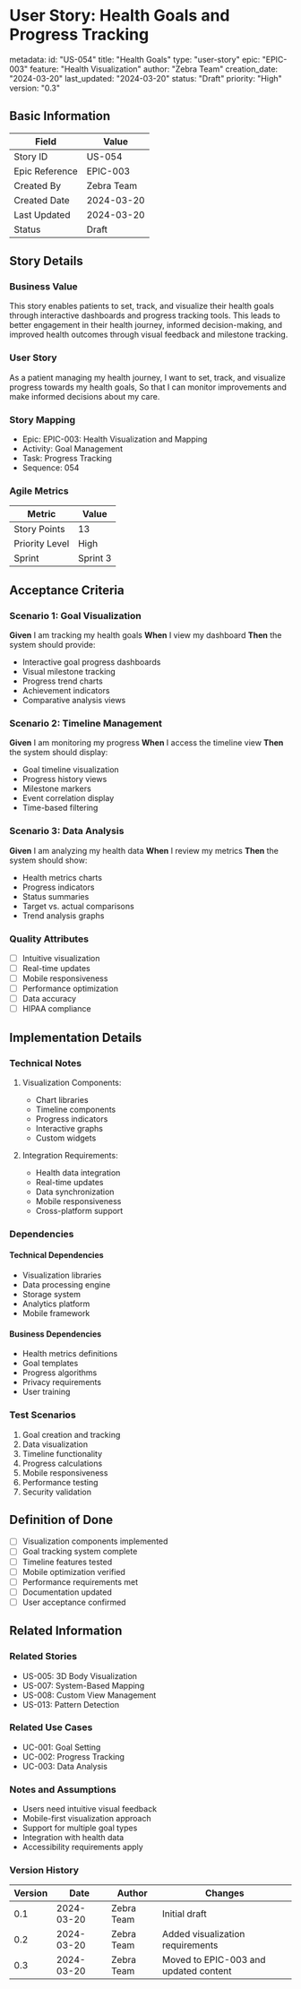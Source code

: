 # User Story: Health Goals and Progress Tracking

metadata:
  id: "US-054"
  title: "Health Goals"
  type: "user-story"
  epic: "EPIC-003"
  feature: "Health Visualization"
  author: "Zebra Team"
  creation_date: "2024-03-20"
  last_updated: "2024-03-20"
  status: "Draft"
  priority: "High"
  version: "0.3"

## Basic Information
| Field | Value |
|-------|-------|
| Story ID | US-054 |
| Epic Reference | EPIC-003 |
| Created By | Zebra Team |
| Created Date | 2024-03-20 |
| Last Updated | 2024-03-20 |
| Status | Draft |

## Story Details
### Business Value
This story enables patients to set, track, and visualize their health goals through interactive dashboards and progress tracking tools. This leads to better engagement in their health journey, informed decision-making, and improved health outcomes through visual feedback and milestone tracking.

### User Story
As a patient managing my health journey,
I want to set, track, and visualize progress towards my health goals,
So that I can monitor improvements and make informed decisions about my care.

### Story Mapping
- Epic: EPIC-003: Health Visualization and Mapping
- Activity: Goal Management
- Task: Progress Tracking
- Sequence: 054

### Agile Metrics
| Metric | Value |
|--------|-------|
| Story Points | 13 |
| Priority Level | High |
| Sprint | Sprint 3 |

## Acceptance Criteria
### Scenario 1: Goal Visualization
**Given** I am tracking my health goals
**When** I view my dashboard
**Then** the system should provide:
- Interactive goal progress dashboards
- Visual milestone tracking
- Progress trend charts
- Achievement indicators
- Comparative analysis views

### Scenario 2: Timeline Management
**Given** I am monitoring my progress
**When** I access the timeline view
**Then** the system should display:
- Goal timeline visualization
- Progress history views
- Milestone markers
- Event correlation display
- Time-based filtering

### Scenario 3: Data Analysis
**Given** I am analyzing my health data
**When** I review my metrics
**Then** the system should show:
- Health metrics charts
- Progress indicators
- Status summaries
- Target vs. actual comparisons
- Trend analysis graphs

### Quality Attributes
- [ ] Intuitive visualization
- [ ] Real-time updates
- [ ] Mobile responsiveness
- [ ] Performance optimization
- [ ] Data accuracy
- [ ] HIPAA compliance

## Implementation Details
### Technical Notes
1. Visualization Components:
   - Chart libraries
   - Timeline components
   - Progress indicators
   - Interactive graphs
   - Custom widgets

2. Integration Requirements:
   - Health data integration
   - Real-time updates
   - Data synchronization
   - Mobile responsiveness
   - Cross-platform support

### Dependencies
#### Technical Dependencies
- Visualization libraries
- Data processing engine
- Storage system
- Analytics platform
- Mobile framework

#### Business Dependencies
- Health metrics definitions
- Goal templates
- Progress algorithms
- Privacy requirements
- User training

### Test Scenarios
1. Goal creation and tracking
2. Data visualization
3. Timeline functionality
4. Progress calculations
5. Mobile responsiveness
6. Performance testing
7. Security validation

## Definition of Done
- [ ] Visualization components implemented
- [ ] Goal tracking system complete
- [ ] Timeline features tested
- [ ] Mobile optimization verified
- [ ] Performance requirements met
- [ ] Documentation updated
- [ ] User acceptance confirmed

## Related Information
### Related Stories
- US-005: 3D Body Visualization
- US-007: System-Based Mapping
- US-008: Custom View Management
- US-013: Pattern Detection

### Related Use Cases
- UC-001: Goal Setting
- UC-002: Progress Tracking
- UC-003: Data Analysis

### Notes and Assumptions
- Users need intuitive visual feedback
- Mobile-first visualization approach
- Support for multiple goal types
- Integration with health data
- Accessibility requirements apply

### Version History
| Version | Date | Author | Changes |
|---------|------|---------|----------|
| 0.1 | 2024-03-20 | Zebra Team | Initial draft |
| 0.2 | 2024-03-20 | Zebra Team | Added visualization requirements |
| 0.3 | 2024-03-20 | Zebra Team | Moved to EPIC-003 and updated content | 